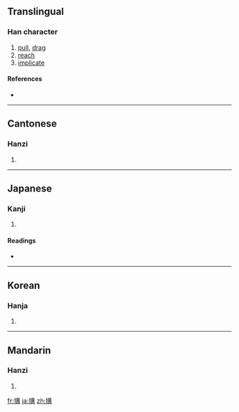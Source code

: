 {{also|構}}
==Translingual==

===Han character===
{{Han char|rn=64|rad=手|as=10|sn=13|four=5504<sub>7</sub>|canj=手廿廿月 (QTTB)}}

# [[pull]], [[drag]]
# [[reach]]
# [[implicate]]

====References====
* {{Han ref|kx=0445.360|dkj=12447|dj=0796.160|hdz=31928.070|uh=6406|ud=25606|bh=B770|bd=46960}}

----

==Cantonese==

===Hanzi===
{{yue-hanzi|jyut=|y=gau3, kau3}}

# {{defn|Cantonese}}

----

==Japanese==

===Kanji===
{{ja-kanji|grade=|rs=手10}}

# {{defn|Japanese}}

====Readings====
* {{ja-readings|on=[[こう]] (kō)|kun=[[ひく]] (hiku), [[かまえる]] (kamaeru)}}

----

==Korean==

===Hanja===
{{ko-hanja|hangeul=구|eumhun=|rv=gu|mr=ku|y=kwu}}

# {{defn|Korean}}

----

==Mandarin==

===Hanzi===
{{cmn-hanzi|pin=[[gòu]] ([[gou4]])|wg=kou<sup>4</sup>}}

# {{defn|Mandarin}}

[[fr:搆]]
[[ja:搆]]
[[zh:搆]]